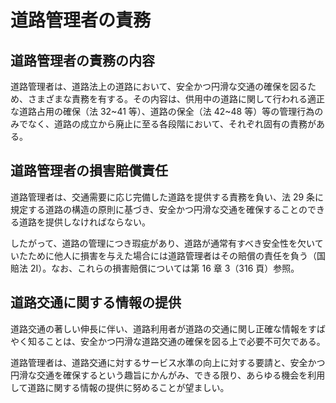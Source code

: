
# 道路管理者の責務

## 道路管理者の責務の内容

道路管理者は、道路法上の道路において、安全かつ円滑な交通の確保を図るため、さまざまな責務を有する。その内容は、供用中の道路に関して行われる適正な道路占用の確保（法 32~41 等）、道路の保全（法 42~48 等）等の管理行為のみでなく、道路の成立から廃止に至る各段階において、それぞれ固有の責務がある。

## 道路管理者の損害賠償責任

道路管理者は、交通需要に応じ完備した道路を提供する責務を負い、法 29 条に規定する道路の構造の原則に基づき、安全かつ円滑な交通を確保することのできる道路を提供しなければならない。

したがって、道路の管理につき瑕疵があり、道路が通常有すべき安全性を欠いていたために他人に損害を与えた場合には道路管理者はその賠償の責任を負う（国賠法 2Ⅰ）。なお、これらの損害賠償については第 16 章 3（316 頁）参照。

## 道路交通に関する情報の提供

道路交通の著しい伸長に伴い、道路利用者が道路の交通に関し正確な情報をすばやく知ることは、安全かつ円滑な道路交通の確保を図る上で必要不可欠である。

道路管理者は、道路交通に対するサービス水準の向上に対する要請と、安全かつ円滑な交通を確保するという趣旨にかんがみ、できる限り、あらゆる機会を利用して道路に関する情報の提供に努めることが望ましい。
